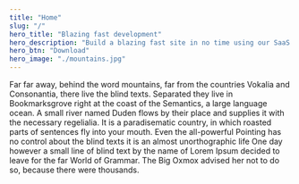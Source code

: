 ```yaml
---
title: "Home"
slug: "/"
hero_title: "Blazing fast development"
hero_description: "Build a blazing fast site in no time using our SaaS theme."
hero_btn: "Download"
hero_image: "./mountains.jpg"
---
```


Far far away, behind the word mountains, far from the countries Vokalia and Consonantia, there live the blind texts. Separated they live in Bookmarksgrove right at the coast of the Semantics, a large language ocean. A small river named Duden flows by their place and supplies it with the necessary regelialia. It is a paradisematic country, in which roasted parts of sentences fly into your mouth. Even the all-powerful Pointing has no control about the blind texts it is an almost unorthographic life One day however a small line of blind text by the name of Lorem Ipsum decided to leave for the far World of Grammar. The Big Oxmox advised her not to do so, because there were thousands.